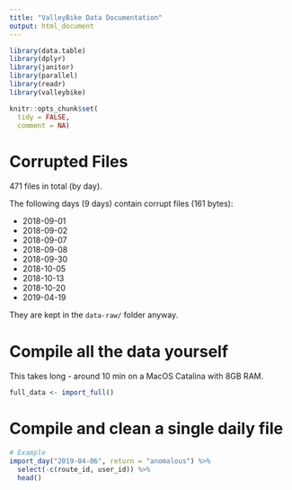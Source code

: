 ```yaml
---
title: "ValleyBike Data Documentation"
output: html_document
---
```


```r
library(data.table)
library(dplyr)
library(janitor)
library(parallel)
library(readr)
library(valleybike)

knitr::opts_chunk$set(
  tidy = FALSE,
  comment = NA)
```

# Corrupted Files

471 files in total (by day). 

The following days (9 days) contain corrupt files (161 bytes):

- 2018-09-01
- 2018-09-02
- 2018-09-07
- 2018-09-08
- 2018-09-30
- 2018-10-05
- 2018-10-13
- 2018-10-20
- 2019-04-19

They are kept in the `data-raw/` folder anyway.

# Compile all the data yourself

This takes long - around 10 min on a MacOS Catalina with 8GB RAM.

```r
full_data <- import_full()
```

# Compile and clean a single daily file

```r
# Example
import_day("2019-04-06", return = "anomalous") %>%
  select(-c(route_id, user_id)) %>%
  head()
```
